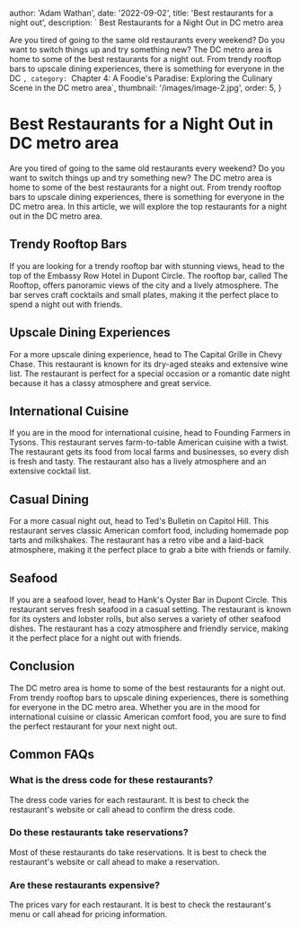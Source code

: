 
  author: 'Adam Wathan',
  date: '2022-09-02',
  title: 'Best restaurants for a night out',
  description: ` Best Restaurants for a Night Out in DC metro area

Are you tired of going to the same old restaurants every weekend? Do you want to switch things up and try something new? The DC metro area is home to some of the best restaurants for a night out. From trendy rooftop bars to upscale dining experiences, there is something for everyone in the DC `,
  category: `Chapter 4: A Foodie's Paradise: Exploring the Culinary Scene in the DC metro area`,
  thumbnail: '/images/image-2.jpg',
  order: 5,
}

        
# Best Restaurants for a Night Out in DC metro area

Are you tired of going to the same old restaurants every weekend? Do you want to switch things up and try something new? The DC metro area is home to some of the best restaurants for a night out. From trendy rooftop bars to upscale dining experiences, there is something for everyone in the DC metro area. In this article, we will explore the top restaurants for a night out in the DC metro area.

## Trendy Rooftop Bars

If you are looking for a trendy rooftop bar with stunning views, head to the top of the Embassy Row Hotel in Dupont Circle. The rooftop bar, called The Rooftop, offers panoramic views of the city and a lively atmosphere. The bar serves craft cocktails and small plates, making it the perfect place to spend a night out with friends.

## Upscale Dining Experiences

For a more upscale dining experience, head to The Capital Grille in Chevy Chase. This restaurant is known for its dry-aged steaks and extensive wine list. The restaurant is perfect for a special occasion or a romantic date night because it has a classy atmosphere and great service.

## International Cuisine

If you are in the mood for international cuisine, head to Founding Farmers in Tysons. This restaurant serves farm-to-table American cuisine with a twist. The restaurant gets its food from local farms and businesses, so every dish is fresh and tasty. The restaurant also has a lively atmosphere and an extensive cocktail list.

## Casual Dining

For a more casual night out, head to Ted's Bulletin on Capitol Hill. This restaurant serves classic American comfort food, including homemade pop tarts and milkshakes. The restaurant has a retro vibe and a laid-back atmosphere, making it the perfect place to grab a bite with friends or family.

## Seafood

If you are a seafood lover, head to Hank's Oyster Bar in Dupont Circle. This restaurant serves fresh seafood in a casual setting. The restaurant is known for its oysters and lobster rolls, but also serves a variety of other seafood dishes. The restaurant has a cozy atmosphere and friendly service, making it the perfect place for a night out with friends.

## Conclusion

The DC metro area is home to some of the best restaurants for a night out. From trendy rooftop bars to upscale dining experiences, there is something for everyone in the DC metro area. Whether you are in the mood for international cuisine or classic American comfort food, you are sure to find the perfect restaurant for your next night out.

## Common FAQs

### What is the dress code for these restaurants?

The dress code varies for each restaurant. It is best to check the restaurant's website or call ahead to confirm the dress code.

### Do these restaurants take reservations?

Most of these restaurants do take reservations. It is best to check the restaurant's website or call ahead to make a reservation.

### Are these restaurants expensive?

The prices vary for each restaurant. It is best to check the restaurant's menu or call ahead for pricing information.



        